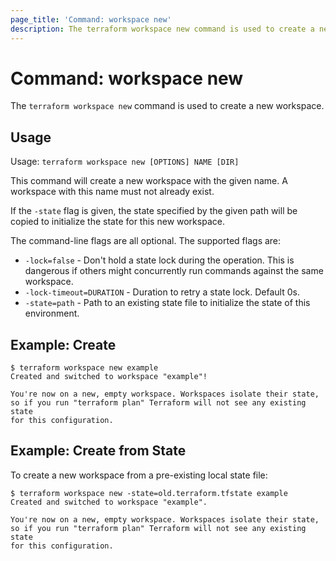 ```yaml
---
page_title: 'Command: workspace new'
description: The terraform workspace new command is used to create a new workspace.
---
```


# Command: workspace new

The `terraform workspace new` command is used to create a new workspace.

## Usage

Usage: `terraform workspace new [OPTIONS] NAME [DIR]`

This command will create a new workspace with the given name. A workspace with
this name must not already exist.

If the `-state` flag is given, the state specified by the given path
will be copied to initialize the state for this new workspace.

The command-line flags are all optional. The supported flags are:

* `-lock=false` - Don't hold a state lock during the operation. This is
  dangerous if others might concurrently run commands against the same
  workspace.
* `-lock-timeout=DURATION` - Duration to retry a state lock. Default 0s.
* `-state=path`   - Path to an existing state file to initialize the state of this environment.

## Example: Create

```
$ terraform workspace new example
Created and switched to workspace "example"!

You're now on a new, empty workspace. Workspaces isolate their state,
so if you run "terraform plan" Terraform will not see any existing state
for this configuration.
```

## Example: Create from State

To create a new workspace from a pre-existing local state file:

```
$ terraform workspace new -state=old.terraform.tfstate example
Created and switched to workspace "example".

You're now on a new, empty workspace. Workspaces isolate their state,
so if you run "terraform plan" Terraform will not see any existing state
for this configuration.
```
